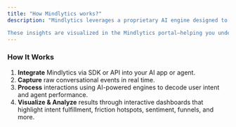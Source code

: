 ```yaml
---
title: "How Mindlytics works?"
description: "Mindlytics leverages a proprietary AI engine designed to interpret user interactions with AI agents at scale. It seamlessly analyzes how users prompt the AI and how the AI responds, automatically generating real-time analytics events that capture explicit and implicit user actions, intents, traits, and emotional reactions.

These insights are visualized in the Mindlytics portal—helping you understand user intent, track AI performance, measure conversational friction, and assess customer satisfaction."
---
```


### How It Works

1. **Integrate** Mindlytics via SDK or API into your AI app or agent.
2. **Capture** raw conversational events in real time.
3. **Process** interactions using AI-powered engines to decode user intent and agent performance.
4. **Visualize & Analyze** results through interactive dashboards that highlight intent fulfillment, friction hotspots, sentiment, funnels, and more.